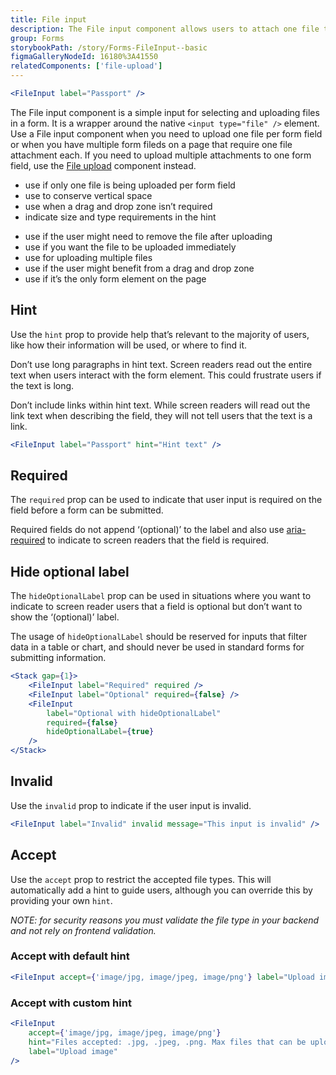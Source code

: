 ```yaml
---
title: File input
description: The File input component allows users to attach one file to a form field by browsing their device.
group: Forms
storybookPath: /story/Forms-FileInput--basic
figmaGalleryNodeId: 16180%3A41550
relatedComponents: ['file-upload']
---
```


```jsx live
<FileInput label="Passport" />
```

The File input component is a simple input for selecting and uploading files in a form. It is a wrapper around the native `<input type="file" />` element. Use a File input component when you need to upload one file per form field or when you have multiple form fileds on a page that require one file attachment each. If you need to upload multiple attachments to one form field, use the [File upload](/components/file-upload) component instead.

<DoHeading />

- use if only one file is being uploaded per form field
- use to conserve vertical space
- use when a drag and drop zone isn’t required
- indicate size and type requirements in the hint

<DontHeading />

- use if the user might need to remove the file after uploading
- use if you want the file to be uploaded immediately
- use for uploading multiple files
- use if the user might benefit from a drag and drop zone
- use if it’s the only form element on the page

## Hint

Use the `hint` prop to provide help that’s relevant to the majority of users, like how their information will be used, or where to find it.

Don’t use long paragraphs in hint text. Screen readers read out the entire text when users interact with the form element. This could frustrate users if the text is long.

Don’t include links within hint text. While screen readers will read out the link text when describing the field, they will not tell users that the text is a link.

```jsx live
<FileInput label="Passport" hint="Hint text" />
```

## Required

The `required` prop can be used to indicate that user input is required on the field before a form can be submitted.

Required fields do not append ‘(optional)’ to the label and also use [aria-required](https://developer.mozilla.org/en-US/docs/Web/Accessibility/ARIA/Attributes/aria-required) to indicate to screen readers that the field is required.

## Hide optional label

The `hideOptionalLabel` prop can be used in situations where you want to indicate to screen reader users that a field is optional but don’t want to show the ‘(optional)’ label.

The usage of `hideOptionalLabel` should be reserved for inputs that filter data in a table or chart, and should never be used in standard forms for submitting information.

```jsx live
<Stack gap={1}>
	<FileInput label="Required" required />
	<FileInput label="Optional" required={false} />
	<FileInput
		label="Optional with hideOptionalLabel"
		required={false}
		hideOptionalLabel={true}
	/>
</Stack>
```

## Invalid

Use the `invalid` prop to indicate if the user input is invalid.

```jsx live
<FileInput label="Invalid" invalid message="This input is invalid" />
```

## Accept

Use the `accept` prop to restrict the accepted file types. This will automatically add a hint to guide users, although you can override this by providing your own `hint`.

_NOTE: for security reasons you must validate the file type in your backend and not rely on frontend validation._

### Accept with default hint

```jsx live
<FileInput accept={'image/jpg, image/jpeg, image/png'} label="Upload image" />
```

### Accept with custom hint

```jsx live
<FileInput
	accept={'image/jpg, image/jpeg, image/png'}
	hint="Files accepted: .jpg, .jpeg, .png. Max files that can be uploaded is 1."
	label="Upload image"
/>
```
